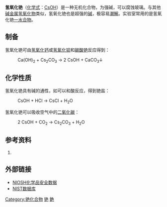 {{Chembox
| Name = 氢氧化铯
| ImageFile = Cesium hydroxide monohydrate.jpg
| ImageSize = 200px
| ImageName = 氢氧化铯一水合物
| Section1 = {{Chembox Identifiers
| CASNo = 21351-79-1
| CASNo_Ref = {{cascite|correct|CAS}}
|  RTECS  =  FK9800000
|  InChI  =  1/Cs.H2O/h;1H2/q+1;/p-1
|  ChEBI_Ref  = {{ebicite|correct|EBI}}|  ChEBI  =  33988
|  SMILES  =  [OH-].[Cs+]
|  InChIKey  =  HUCVOHYBFXVBRW-REWHXWOFAG
|  StdInChI_Ref  = {{stdinchicite|correct|chemspider}}|  StdInChI  =  1S/Cs.H2O/h;1H2/q+1;/p-1
|  StdInChIKey_Ref  = {{stdinchicite|correct|chemspider}}|  StdInChIKey  =  HUCVOHYBFXVBRW-UHFFFAOYSA-M
|  EC_number  =  244-344-1
|  ChemSpiderID_Ref  = {{chemspidercite|correct|chemspider}}|  ChemSpiderID  =  56494
|  UNNumber  =  2682
|  PubChem  =  62750
|  UNII  =  458ZFZ6235
}}
| Section2 = {{Chembox Properties
| Formula = CsOH
| MolarMass = 149.91
| Appearance = 白色[[潮解|潮解]]固体
| Density = 3.675 g/cm<sup>3</sup> (固)
| Solubility = 395.5 g/100 ml (15 °C)
| Solvent = [[乙醇|乙醇]]
| SolubleOther = 可溶
| MeltingPt = 272 °C
| BoilingPt = 
| pKb = -1.76 (CsOH(aq) = Cs<sup>+</sup> + OH<sup>–</sup>) <ref>{{cite web|url=http://www.periodensystem-online.de/index.php?show=list&id=acid&prop=pKb-Werte&sel=oz&el=92|title=Sortierte Liste: pKb-Werte,  nach Ordnungszahl sortiert. – Das Periodensystem online|publisher=|accessdate=2019-01-15|archive-date=2018-11-16|archive-url=https://web.archive.org/web/20181116050427/http://www.periodensystem-online.de/index.php?show=list&id=acid&prop=pKb-Werte&sel=oz&el=92|dead-url=yes}}</ref>
  }}
| Section3 = {{Chembox Structure
| Coordination =
| CrystalStruct =
  }}
| Section4 = {{Chembox Thermochemistry
| DeltaHf = −416.73 kJ/mol
| Entropy = 98.74 J·K<sup>−1</sup>·mol<sup>−1</sup>
  }}
| Section7 = {{Chembox Hazards
| ExternalMSDS =
| EUClass = 未列明
| FlashPt = 不可燃
  }}
| Section8 = {{Chembox Related
| OtherAnions = [[氧化铯|氧化铯]]
| OtherCations = {{氫氧化鹼金屬}}
  }}
}}
'''氢氧化铯'''（[[化学式|化学式]]：[[铯|Cs]][[氧|O]][[氢|H]]）是一种无机化合物，为强碱，可以腐蚀玻璃。与其他[[碱金属|碱金属]][[氢氧化物|氢氧化物]]类似，氢氧化铯也是超强的[[碱|碱]]，极容易[[潮解|潮解]]。实验室常用的是氢氧化铯[[水合物|一水合物]]。

==制备==
氢氧化铯可由[[氢氧化钙|氢氧化钙]]或[[氢氧化钡|氢氧化钡]]和[[碳酸铯|碳酸铯]]反应得到：
: Ca(OH)<sub>2</sub> + Cs<sub>2</sub>CO<sub>3</sub> → 2 CsOH + CaCO<sub>3</sub>↓
==化学性质==
氢氧化铯具有碱的通性，如可以和酸反应，得到铯盐：
: CsOH + HCl → CsCl + H<sub>2</sub>O
氢氧化铯可以吸收空气中的[[二氧化碳|二氧化碳]]：
: 2 CsOH + CO<sub>2</sub> → Cs<sub>2</sub>CO<sub>3</sub> + H<sub>2</sub>O
== 参考资料 ==
<div class="references-small">
<references/>
# {{Greenwood&Earnshaw}}
</div>

== 外部链接 ==
* [http://www.cdc.gov/niosh/npg/npgd0111.html NIOSH化学品安全数据] {{Wayback|url=http://www.cdc.gov/niosh/npg/npgd0111.html |date=20080523045724 }}
* [http://webbook.nist.gov/chemistry/ NIST数据库] {{Wayback|url=http://webbook.nist.gov/chemistry/ |date=20170710053845 }}
{{銫化合物}}
{{氢氧化物}}
[[Category:铯化合物|Category:铯化合物]]
[[Category:氢氧化物|铯]]
[[Category:潮解物质|銫]]